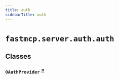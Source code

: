 ```yaml
---
title: auth
sidebarTitle: auth
---
```


# `fastmcp.server.auth.auth`

## Classes

### `OAuthProvider` <sup><a href="https://github.com/jlowin/fastmcp/blob/main/src/fastmcp/server/auth/auth.py#L14" target="_blank">↗</a></sup>
